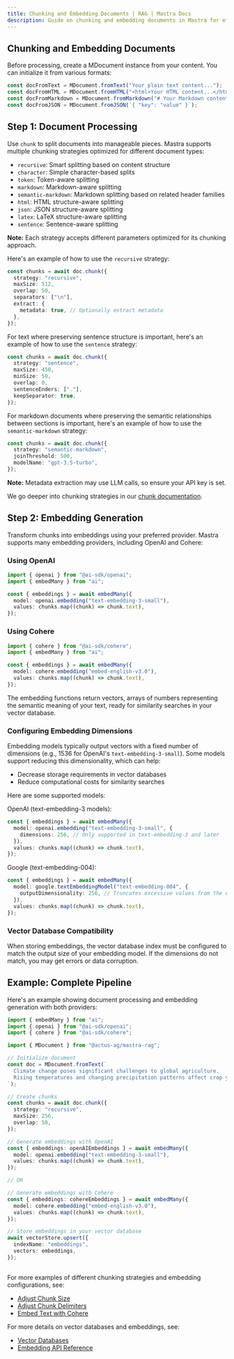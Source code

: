 ```yaml
---
title: Chunking and Embedding Documents | RAG | Mastra Docs
description: Guide on chunking and embedding documents in Mastra for efficient processing and retrieval.
---
```


## Chunking and Embedding Documents

Before processing, create a MDocument instance from your content. You can initialize it from various formats:

```ts showLineNumbers copy
const docFromText = MDocument.fromText("Your plain text content...");
const docFromHTML = MDocument.fromHTML("<html>Your HTML content...</html>");
const docFromMarkdown = MDocument.fromMarkdown("# Your Markdown content...");
const docFromJSON = MDocument.fromJSON(`{ "key": "value" }`);
```

## Step 1: Document Processing

Use `chunk` to split documents into manageable pieces. Mastra supports multiple chunking strategies optimized for different document types:

- `recursive`: Smart splitting based on content structure
- `character`: Simple character-based splits
- `token`: Token-aware splitting
- `markdown`: Markdown-aware splitting
- `semantic-markdown`: Markdown splitting based on related header families
- `html`: HTML structure-aware splitting
- `json`: JSON structure-aware splitting
- `latex`: LaTeX structure-aware splitting
- `sentence`: Sentence-aware splitting

**Note:** Each strategy accepts different parameters optimized for its chunking approach.

Here's an example of how to use the `recursive` strategy:

```ts showLineNumbers copy
const chunks = await doc.chunk({
  strategy: "recursive",
  maxSize: 512,
  overlap: 50,
  separators: ["\n"],
  extract: {
    metadata: true, // Optionally extract metadata
  },
});
```

For text where preserving sentence structure is important, here's an example of how to use the `sentence` strategy:

```ts showLineNumbers copy
const chunks = await doc.chunk({
  strategy: "sentence",
  maxSize: 450,
  minSize: 50,
  overlap: 0,
  sentenceEnders: ["."],
  keepSeparator: true,
});
```

For markdown documents where preserving the semantic relationships between sections is important, here's an example of how to use the `semantic-markdown` strategy:

```ts showLineNumbers copy
const chunks = await doc.chunk({
  strategy: "semantic-markdown",
  joinThreshold: 500,
  modelName: "gpt-3.5-turbo",
});
```

**Note:** Metadata extraction may use LLM calls, so ensure your API key is set.

We go deeper into chunking strategies in our [chunk documentation](/reference/rag/chunk.mdx).

## Step 2: Embedding Generation

Transform chunks into embeddings using your preferred provider. Mastra supports many embedding providers, including OpenAI and Cohere:

### Using OpenAI

```ts showLineNumbers copy
import { openai } from "@ai-sdk/openai";
import { embedMany } from "ai";

const { embeddings } = await embedMany({
  model: openai.embedding("text-embedding-3-small"),
  values: chunks.map((chunk) => chunk.text),
});
```

### Using Cohere

```ts showLineNumbers copy
import { cohere } from "@ai-sdk/cohere";
import { embedMany } from "ai";

const { embeddings } = await embedMany({
  model: cohere.embedding("embed-english-v3.0"),
  values: chunks.map((chunk) => chunk.text),
});
```

The embedding functions return vectors, arrays of numbers representing the semantic meaning of your text, ready for similarity searches in your vector database.

### Configuring Embedding Dimensions

Embedding models typically output vectors with a fixed number of dimensions (e.g., 1536 for OpenAI's `text-embedding-3-small`).
Some models support reducing this dimensionality, which can help:

- Decrease storage requirements in vector databases
- Reduce computational costs for similarity searches

Here are some supported models:

OpenAI (text-embedding-3 models):

```ts
const { embeddings } = await embedMany({
  model: openai.embedding("text-embedding-3-small", {
    dimensions: 256, // Only supported in text-embedding-3 and later
  }),
  values: chunks.map((chunk) => chunk.text),
});
```

Google (text-embedding-004):

```ts
const { embeddings } = await embedMany({
  model: google.textEmbeddingModel("text-embedding-004", {
    outputDimensionality: 256, // Truncates excessive values from the end
  }),
  values: chunks.map((chunk) => chunk.text),
});
```

### Vector Database Compatibility

When storing embeddings, the vector database index must be configured to match the output size of your embedding model. If the dimensions do not match, you may get errors or data corruption.

## Example: Complete Pipeline

Here's an example showing document processing and embedding generation with both providers:

```ts showLineNumbers copy
import { embedMany } from "ai";
import { openai } from "@ai-sdk/openai";
import { cohere } from "@ai-sdk/cohere";

import { MDocument } from "@actus-ag/mastra-rag";

// Initialize document
const doc = MDocument.fromText(`
  Climate change poses significant challenges to global agriculture.
  Rising temperatures and changing precipitation patterns affect crop yields.
`);

// Create chunks
const chunks = await doc.chunk({
  strategy: "recursive",
  maxSize: 256,
  overlap: 50,
});

// Generate embeddings with OpenAI
const { embeddings: openAIEmbeddings } = await embedMany({
  model: openai.embedding("text-embedding-3-small"),
  values: chunks.map((chunk) => chunk.text),
});

// OR

// Generate embeddings with Cohere
const { embeddings: cohereEmbeddings } = await embedMany({
  model: cohere.embedding("embed-english-v3.0"),
  values: chunks.map((chunk) => chunk.text),
});

// Store embeddings in your vector database
await vectorStore.upsert({
  indexName: "embeddings",
  vectors: embeddings,
});
```

##

For more examples of different chunking strategies and embedding configurations, see:

- [Adjust Chunk Size](/reference/rag/chunk.mdx#adjust-chunk-size)
- [Adjust Chunk Delimiters](/reference/rag/chunk.mdx#adjust-chunk-delimiters)
- [Embed Text with Cohere](/reference/rag/embeddings.mdx#using-cohere)

For more details on vector databases and embeddings, see:

- [Vector Databases](./vector-databases.mdx)
- [Embedding API Reference](/reference/rag/embeddings.mdx)
